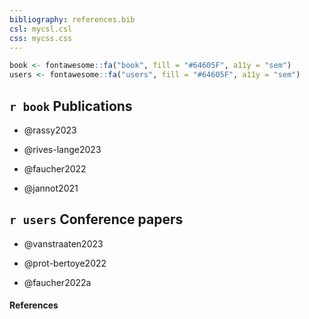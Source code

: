 ```yaml
---
bibliography: references.bib
csl: mycsl.csl
css: mycss.css
---
```


```r
book <- fontawesome::fa("book", fill = "#64605F", a11y = "sem")
users <- fontawesome::fa("users", fill = "#64605F", a11y = "sem")
```

## `r book` Publications

-   @rassy2023

-   @rives-lange2023

-   @faucher2022

-   @jannot2021

## `r users` Conference papers

-   @vanstraaten2023

-   @prot-bertoye2022

-   @faucher2022a

#### References

::: {#refs}
:::